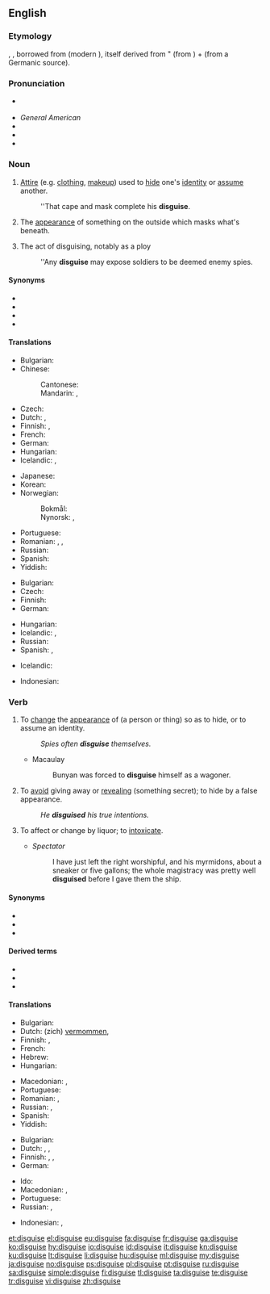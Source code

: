 ==English==

===Etymology===
{{etyl|enm|en}} {{m|enm|disgisen}}, {{m|enm|disguisen}}, borrowed from {{etyl|fro|en}} {{m|fro|desguiser}} (modern {{m|fr|déguiser}}), itself derived from {{m|fro|des-||dis-}}" (from {{etyl|la|en}} {{m|la|dis-}}) + {{m|fro|guise||guise}} (from a Germanic source).

===Pronunciation===
* {{a|UK}} {{IPA|/dɪsˈɡaɪz/|/dɪzˈɡaɪz/|lang=en}}
* ''General American'' {{IPA|/dɪˈskaɪz/|lang=en}}
* {{audio|En-us-disguise.ogg|Audio (US)|lang=en}}
* {{hyphenation|dis|guise|lang=en}}
* {{rhymes|aɪz|lang=en}}

===Noun===
{{en-noun}}

# [[attire|Attire]] (e.g. [[clothing]], [[makeup]]) used to [[hide]] one's [[identity]] or [[assume]] another.
#: ''That cape and mask complete his '''disguise'''.
# {{label|en|figuratively}} The [[appearance]] of something on the outside which masks what's beneath.
# The act of disguising, notably as a ploy
#: ''Any '''disguise''' may expose soldiers to be deemed enemy spies.

====Synonyms====
* {{l|en|camouflage}}
* {{l|en|guise}}
* {{l|en|mask}}
* {{l|en|pretense}}

====Translations====
{{trans-top|attire to hide/assume an identity}}
* Bulgarian: {{t|bg|дегизиране|n|sc=Cyrl}}
* Chinese:
*: Cantonese: {{t|yue|偽裝|tr=jōngngai|sc=Hant}}
*: Mandarin: {{t|cmn|偽裝|sc=Hani}}, {{t+|cmn|伪装|tr=wěichěng|sc=Hani}}
* Czech: {{t|cs|převlek|m}}
* Dutch: {{t+|nl|vermomming|f}}, {{t+|nl|mom|n}}
* Finnish: {{t|fi|valeasu}}, {{t|fi|valepuku}}
* French: {{t+|fr|déguisement|m}}
* German: {{t+|de|Verkleidung|f}}
* Hungarian: {{t+|hu|álruha}}
* Icelandic: {{t+|is|dulargervi|n}}, {{t+|is|dulbúningur|m}}
{{trans-mid}}
* Japanese: {{t|ja|変装|tr=[[へんそう]], hensō}}
* Korean: {{t|ko|[[변장]]|tr=byeonjang}}
* Norwegian:
*: Bokmål: {{t+|nb|forkledning|m|f}}
*: Nynorsk: {{t|nn|forkledning|f|m}}, {{t|nn|forklednad|m}}
* Portuguese: {{t+|pt|disfarce|m}}
* Romanian: {{t+|ro|deghizare|f}}, {{t+|ro|mascare|f}}, {{t+|ro|acoperire|f}}
* Russian: {{t+|ru|маскиро́вка|f}}
* Spanish: {{t+|es|disfraz|m}}
* Yiddish: {{t|yi|פֿאַרשטעלונג|f}}
{{trans-bottom}}

{{trans-top|that which masks what's beneath}}
* Bulgarian: {{t|bg|маскиране|n|sc=Cyrl}}
* Czech: {{t|cs|převlek|m}}
* Finnish: {{t|fi|naamiointi}}
* German: {{t+|de|Tarnung|f}}
{{trans-mid}}
* Hungarian: {{t+|hu|álca}}
* Icelandic: {{t+|is|dulargervi|n}}, {{t+|is|dulbúningur|m}}
* Russian: {{t+|ru|маскиро́вка|f}}
* Spanish: {{t+|es|pantalla|f}}, {{t+|es|tapadera|f}}
{{trans-bottom}}

{{trans-top|act of disguising}}
* Icelandic: {{t+|is|dulbúningur|m}}
{{trans-mid}}
{{trans-bottom}}

{{checktrans-top}}
* Indonesian: {{t+check|id|samaran}}
{{trans-bottom}}

===Verb===
{{en-verb|disguises|disguising|disguised}}

# {{label|en|transitive}} To [[change]] the [[appearance]] of (a person or thing) so as to hide, or to assume an identity.
#: ''Spies often '''disguise''' themselves.''
#* Macaulay
#*: Bunyan was forced to '''disguise''' himself as a wagoner.
# {{label|en|transitive}} To [[avoid]] giving away or [[reveal]]ing (something secret); to hide by a false appearance.
#: ''He '''disguised''' his true intentions.''
# {{label|en|archaic}} To affect or change by liquor; to [[intoxicate]].
#* ''Spectator''
#*: I have just left the right worshipful, and his myrmidons, about a sneaker or five gallons; the whole magistracy was pretty well '''disguised''' before I gave them the ship.

====Synonyms====
* {{l|en|cloak}}
* {{l|en|mask}}
* {{l|en|hide}}

====Derived terms====
* {{l|en|disguisedly}}
* {{l|en|disguisement}}
* {{l|en|disguiser}}

====Translations====
{{trans-top|to change the appearance}}
* Bulgarian: {{t+|bg|маскирам|sc=Cyrl}}
* Dutch: (zich) [[vermommen]], {{t+|nl|verhullen}}
* Finnish: {{t|fi|naamioida}}, {{t+|fi|naamioitua}}
* French: {{t+|fr|déguiser}}
* Hebrew: {{t|he|הסווה|tr=hisvá}}
* Hungarian: {{t+|hu|álcáz}}
{{trans-mid}}
* Macedonian: {{t|mk|преправа|tr=préprava}}, {{t|mk|престорува|tr=prestótuva}}
* Portuguese: {{t+|pt|disfarçar}}
* Romanian: {{t+|ro|deghiza}}, {{t+|ro|masca}}
* Russian: {{t+|ru|маскирова́ться|impf}}, {{t|ru|замаскирова́ться|pf}}
* Spanish: {{t+|es|disfrazar}}
* Yiddish: {{t|yi|פֿאַרשטעלן}}
{{trans-bottom}}

{{trans-top|to prevent revealing something secret}}
* Bulgarian: {{t+|bg|прикривам|sc=Cyrl}}
* Dutch: {{t+|nl|verbergen}}, {{t+|nl|verhullen}}, {{t+|nl|maskeren}}
* Finnish: {{t|fi|naamioida}}, {{t+|fi|salata}}, {{t+|fi|peittää}}
* German: {{t+|de|verstellen}}
{{trans-mid}}
* Ido: {{t+|io|velizar}}
* Macedonian: {{t|mk|прикрива|tr=príkriva}}, {{t|mk|затскрива|tr=zátskriva}}
* Portuguese: {{t+|pt|esconder}}
* Russian: {{t+|ru|скрыва́ть|impf}}, {{t+|ru|скрыть|pf}}
{{trans-bottom}}

{{checktrans-top}}
* Indonesian: {{t+check|id|menyamar}}, {{t+check|id|menyamarkan}}
{{trans-bottom}}

[[et:disguise]]
[[el:disguise]]
[[eu:disguise]]
[[fa:disguise]]
[[fr:disguise]]
[[ga:disguise]]
[[ko:disguise]]
[[hy:disguise]]
[[io:disguise]]
[[id:disguise]]
[[it:disguise]]
[[kn:disguise]]
[[ku:disguise]]
[[lt:disguise]]
[[li:disguise]]
[[hu:disguise]]
[[ml:disguise]]
[[my:disguise]]
[[ja:disguise]]
[[no:disguise]]
[[ps:disguise]]
[[pl:disguise]]
[[pt:disguise]]
[[ru:disguise]]
[[sa:disguise]]
[[simple:disguise]]
[[fi:disguise]]
[[tl:disguise]]
[[ta:disguise]]
[[te:disguise]]
[[tr:disguise]]
[[vi:disguise]]
[[zh:disguise]]